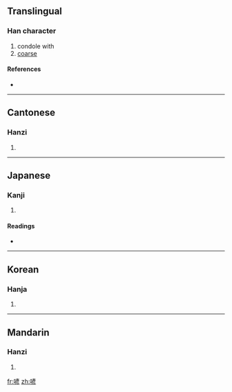==Translingual==

===Han character===
{{Han char|rn=30|rad=口|as=09|sn=12|four=6002<sub>2</sub>|canj=口卜竹竹 (RYHH), 口卜大竹 (RYKH)}}

# condole with
# [[coarse]]

====References====
* {{Han ref|kx=0200.230|dkj=03991|dj=0422.070|hdz=10659.080|uh=55AD|ud=21933|bh=D869|bd=55401}}

----

==Cantonese==

===Hanzi===
{{yue-hanzi|jyut=|y=ngon6}}

# {{defn|Cantonese}}

----

==Japanese==

===Kanji===
{{ja-kanji|grade=|rs=口09}}

# {{defn|Japanese}}

====Readings====
* {{ja-readings|on=[[げん]] (gen), [[がん]] (gan)|kun=[[とむらう]] (tomurau), [[とりみだす]] (torimidasu)}}

----

==Korean==

===Hanja===
{{ko-hanja|hangeul=[[안]], [[언]]|rv=an, eon|mr=an, ŏn}}

# {{defn|Korean}}

----

==Mandarin==

===Hanzi===
{{cmn-hanzi|pin=[[yàn]] ([[yan4]])|wg=yen<sup>4</sup>}}

# {{defn|Mandarin}}

[[fr:喭]]
[[zh:喭]]